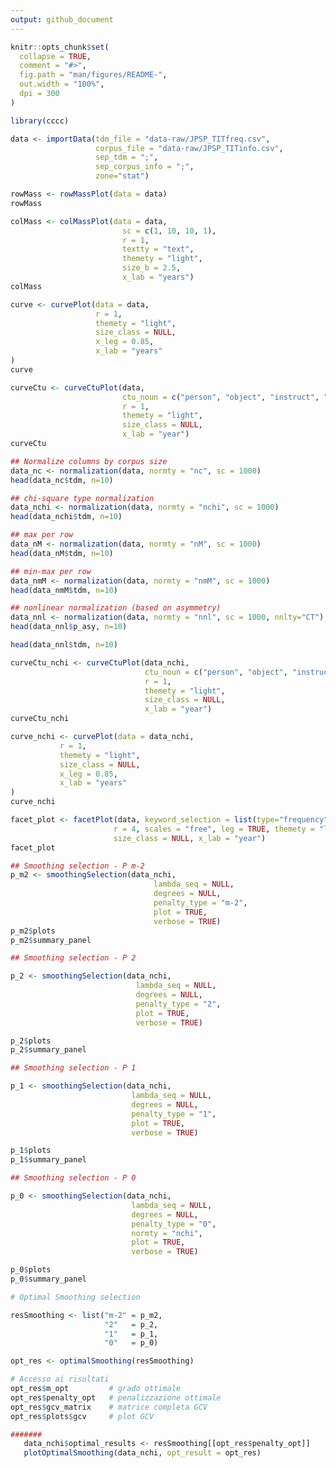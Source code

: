 ```yaml
---
output: github_document
---
```


<!-- README.md is generated from README.Rmd. Please edit that file -->

```r
knitr::opts_chunk$set(
  collapse = TRUE,
  comment = "#>",
  fig.path = "man/figures/README-",
  out.width = "100%",
  dpi = 300
)
```

```r
library(cccc)
```

```r
data <- importData(tdm_file = "data-raw/JPSP_TITfreq.csv",
                   corpus_file = "data-raw/JPSP_TITinfo.csv",
                   sep_tdm = ";",
                   sep_corpus_info = ";",
                   zone="stat")
```

```r
rowMass <- rowMassPlot(data = data)
rowMass
```

```r
colMass <- colMassPlot(data = data,
                         sc = c(1, 10, 10, 1),
                         r = 1,
                         textty = "text",
                         themety = "light",
                         size_b = 2.5,
                         x_lab = "years")
colMass
```

```r
curve <- curvePlot(data = data,
                   r = 1,
                   themety = "light",
                   size_class = NULL,
                   x_leg = 0.85,
                   x_lab = "years"
)
curve
```


```r
curveCtu <- curveCtuPlot(data,
                         ctu_noun = c("person", "object", "instruct", "incident"),
                         r = 1,
                         themety = "light",
                         size_class = NULL,
                         x_lab = "year")
curveCtu
```

```r
## Normalize columns by corpus size
data_nc <- normalization(data, normty = "nc", sc = 1000)
head(data_nc$tdm, n=10)
```

```r
## chi-square type normalization
data_nchi <- normalization(data, normty = "nchi", sc = 1000)
head(data_nchi$tdm, n=10)
```

```r
## max per row
data_nM <- normalization(data, normty = "nM", sc = 1000)
head(data_nM$tdm, n=10)
```

```r
## min-max per row
data_nmM <- normalization(data, normty = "nmM", sc = 1000)
head(data_nmM$tdm, n=10)
```

```r
## nonlinear normalization (based on asymmetry)
data_nnl <- normalization(data, normty = "nnl", sc = 1000, nnlty="CT")
head(data_nnl$p_asy, n=10)

head(data_nnl$tdm, n=10)
```

```r
curveCtu_nchi <- curveCtuPlot(data_nchi,
                              ctu_noun = c("person", "object", "instruct", "incident"),
                              r = 1,
                              themety = "light",
                              size_class = NULL,
                              x_lab = "year")
curveCtu_nchi
```

```r
curve_nchi <- curvePlot(data = data_nchi,
           r = 1,
           themety = "light",
           size_class = NULL,
           x_leg = 0.85,
           x_lab = "years"
)
curve_nchi
```

```r
facet_plot <- facetPlot(data, keyword_selection = list(type="frequency", n=3, kw.list=NULL),
                       r = 4, scales = "free", leg = TRUE, themety = "light",
                       size_class = NULL, x_lab = "year")
facet_plot
```

```r
## Smoothing selection - P m-2
p_m2 <- smoothingSelection(data_nchi,
                                lambda_seq = NULL,
                                degrees = NULL,
                                penalty_type = "m-2",
                                plot = TRUE,
                                verbose = TRUE)
p_m2$plots
p_m2$summary_panel
```

```r
## Smoothing selection - P 2

p_2 <- smoothingSelection(data_nchi,
                            lambda_seq = NULL,
                            degrees = NULL,
                            penalty_type = "2",
                            plot = TRUE,
                            verbose = TRUE)

p_2$plots
p_2$summary_panel
```

```r
## Smoothing selection - P 1

p_1 <- smoothingSelection(data_nchi,
                           lambda_seq = NULL,
                           degrees = NULL,
                           penalty_type = "1",
                           plot = TRUE,
                           verbose = TRUE)

p_1$plots
p_1$summary_panel
```

```r
## Smoothing selection - P 0

p_0 <- smoothingSelection(data_nchi,
                           lambda_seq = NULL,
                           degrees = NULL,
                           penalty_type = "0",
                           normty = "nchi",
                           plot = TRUE,
                           verbose = TRUE)

p_0$plots
p_0$summary_panel
```

```r
# Optimal Smoothing selection

resSmoothing <- list("m-2" = p_m2,
                     "2"   = p_2,
                     "1"   = p_1,
                     "0"   = p_0)

opt_res <- optimalSmoothing(resSmoothing)

# Accesso ai risultati
opt_res$m_opt         # grado ottimale
opt_res$penalty_opt   # penalizzazione ottimale
opt_res$gcv_matrix    # matrice completa GCV
opt_res$plots$gcv     # plot GCV
```
```r
#######
   data_nchi$optimal_results <- resSmoothing[[opt_res$penalty_opt]]
   plotOptimalSmoothing(data_nchi, opt_result = opt_res)
```

